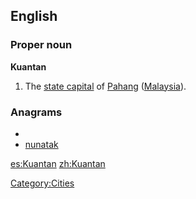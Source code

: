 ==English==

===Proper noun===
'''Kuantan'''

#The [[state capital]] of [[Pahang]] ([[Malaysia]]).

===Anagrams===
* {{alphagram|aaknntu}}
* [[nunatak#English|nunatak]]


[[Category:Cities]]

[[es:Kuantan]]
[[zh:Kuantan]]